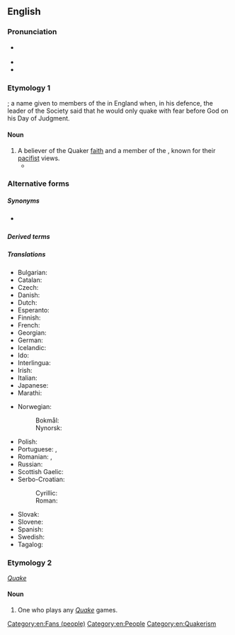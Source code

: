{{also|quaker|Quäker}}
==English==

===Pronunciation===
* {{a|GA}} {{IPA|en|/ˈkweɪkɚ/}}
* {{audio|en|LL-Q1860 (eng)-Vealhurl-Quaker.wav|Audio (Southern England)}}
* {{rhymes|en|eɪkə(ɹ)|s=2}}

===Etymology 1===
{{suffix|en|quake|er|id2=agent noun}}; a name given to members of the {{w|Religious Society of Friends}} in England when, in his defence, the leader of the Society said that he would only quake with fear before God on his Day of Judgment.

====Noun====
{{en-noun}}

# A believer of the Quaker [[faith]] and a member of the {{w|Society of Friends}}, known for their [[pacifist]] views.
#* {{quote-book|en|year=1834|author={{w|Letitia Elizabeth Landon}}|title=Francesca Carrara|volume=1|page=35|text=The demon of fanaticism was the shape which it took with us; and verily, what with religious republicans, harmonists, '''quakers''', fifth-monarchy men, Presbyterians, and the reign of the saints upon earth, it needs the strong hand of a Cromwell to reduce the spiritual chaos to any sort of order.}}

===Alternative forms===
{{l|en|Quacker}}

=====Synonyms=====
* {{l|en|autem quaver}} {{qualifier|archaic cant}}

=====Derived terms=====
{{der2|en|Quaker gun|Quakerism|Quakerly|Quakers Yard}}

=====Translations=====
{{trans-top|believer of the Quaker faith}}
* Bulgarian: {{t|bg|квакер|m}}
* Catalan: {{t|ca|quàquer|m}}
* Czech: {{t|cs|kvaker|m}}
* Danish: {{t|da|kvæker|c}}
* Dutch: {{t+|nl|quaker|m}}
* Esperanto: {{t|eo|kvakero}}
* Finnish: {{t+|fi|kveekari}}
* French: {{t+|fr|quaker|m}}
* Georgian: {{t|ka|კვაკერი}}
* German: {{t+|de|Quäker|m}}
* Icelandic: {{t|is|kvekari|m}}
* Ido: {{t+|io|quakero}}
* Interlingua: {{t|ia|quakero}}
* Irish: {{t|ga|Caecar|m}}
* Italian: {{t+|it|quacchero|m}}
* Japanese: {{t|ja|クエーカー教徒|tr=クエーカーきょうと, Kuēkā kyōto}}
* Marathi: {{t|mr|क्वेकर}}
{{trans-mid}}
* Norwegian:
*: Bokmål: {{t|nb|kveker|m}}
*: Nynorsk: {{t|nn|kvekar|m}}
* Polish: {{t+|pl|kwakier|m-pr}}
* Portuguese: {{t+|pt|quacre|m|f}}, {{t|pt|quáquer|m|f}}
* Romanian: {{t+|ro|quaker|m}}, {{t+|ro|quakeră|f}}
* Russian: {{t+|ru|ква́кер|m}}
* Scottish Gaelic: {{t|gd|Cuaigear|m}}
* Serbo-Croatian:
*: Cyrillic: {{t|sh|кве̏кер|m}}
*: Roman: {{t+|sh|kvȅker|m}}
* Slovak: {{t|sk|kvaker|m}}
* Slovene: {{t|sl|kveker|m}}
* Spanish: {{t|es|cuáquero}}
* Swedish: {{t+|sv|kväkare}}
* Tagalog: {{t|tl|kuwakero}}
{{trans-bottom}}

===Etymology 2===
''[[w:Quake_(series)|Quake]]'' {{suffix|en||er}}

====Noun====
{{en-noun}}

# {{lb|en|video games}} One who plays any ''[[w:Quake_(series)|Quake]]'' games.

[[Category:en:Fans (people)]]
[[Category:en:People]]
[[Category:en:Quakerism]]